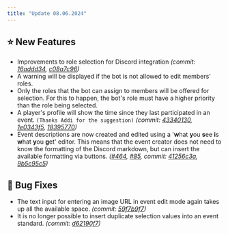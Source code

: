 ```yaml
---
title: "Update 08.06.2024"
---
```



<Releases server="2.11.0" serverNew frontend="1.9.0" frontendNew/>

## ⭐ New Features

* Improvements to role selection for Discord integration *(commit:* [*16addd34*](https://github.com/Alf-Melmac/slotbot-frontend/commit/16addd34b20c8522ecf1aa201c548983db48a121)*,* [*c08a7c96*](https://github.com/Alf-Melmac/slotbotServer/commit/c08a7c968cac6120effdf8912baf9752c395c1ed)*)*
* A warning will be displayed if the bot is not allowed to edit members' roles.
* Only the roles that the bot can assign to members will be offered for selection. For this to happen, the bot's role must have a higher priority than the role being selected.
* A player's profile will show the time since they last participated in an event. `(Thanks Addi for the suggestion)` *(commit:* [*43340130*](https://github.com/Alf-Melmac/slotbot-frontend/commit/433401302db2f2330611258926d9292add45ad4e)*,* [*1e0343f5*](https://github.com/Alf-Melmac/slotbot-frontend/commit/1e0343f57a7a11ecac416b4f1372c9a0e10e8675)*,* [*18395770*](https://github.com/Alf-Melmac/slotbotServer/commit/1839577036853b0de8cd8fcee20c44956e807740)*)*
* Event descriptions are now created and edited using a '**w**hat **y**ou **s**ee **i**s **w**hat **y**ou **g**et' editor. This means that the event creator does not need to know the formatting of the Discord markdown, but can insert the available formatting via buttons. *(*[*#464*](https://github.com/Alf-Melmac/slotbot-frontend/pull/464)*,* [*#85*](https://github.com/Alf-Melmac/slotbotServer/pull/85)*, commit:* [*41256c3a*](https://github.com/Alf-Melmac/slotbot-frontend/commit/41256c3a168e4c05b961294c884946b65fa42978)*,* [*9b5c95c5*](https://github.com/Alf-Melmac/slotbotServer/commit/9b5c95c5927915bba2120754d4ac46a133a56fd3)*)*

## 🐞 Bug Fixes

* The text input for entering an image URL in event edit mode again takes up all the available space. *(commit:* [*59f7b9f7*](https://github.com/Alf-Melmac/slotbot-frontend/commit/59f7b9f723ee4d139872387d612b273f81f02d85)*)*
* It is no longer possible to insert duplicate selection values into an event standard. *(commit:* [*d62190f7*](https://github.com/Alf-Melmac/slotbotServer/commit/d62190f720fe6afbaf0c42942932c9fb79b717b4)*)*
